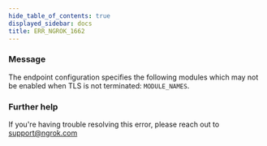 ```yaml
---
hide_table_of_contents: true
displayed_sidebar: docs
title: ERR_NGROK_1662
---
```




### Message

The endpoint configuration specifies the following modules which may not be enabled when TLS is not terminated: `MODULE_NAMES`.

<ErrorDetails error="err_ngrok_1662" />

### Further help

If you're having trouble resolving this error, please reach out to [support@ngrok.com](mailto:support@ngrok.com?subject=Help%20with%20ERR_NGROK_1662)
